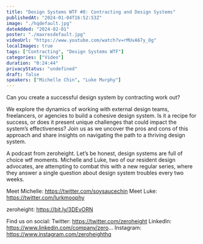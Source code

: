 ```yaml
---
title: "Design Systems WTF #8: Contracting and Design Systems"
publishedAt: "2024-01-04T16:52:53Z"
image: "./hqdefault.jpg"
dateAdded: "2024-02-01"
poster: "./maxresdefault.jpg"
videoUrl: "https://www.youtube.com/watch?v=rMUvA67y_Og"
localImages: true
tags: ["Contracting", "Design Systems WTF"]
categories: ["Video"]
duration: "0:24:44"
privacyStatus: "undefined"
draft: false
speakers: ["Michelle Chin", "Luke Murphy"]
---
```

Can you create a successful design system by contracting work out?

We explore the dynamics of working with external design teams, freelancers, or agencies to build a cohesive design system. Is it a recipe for success, or does it present unique challenges that could impact the system’s effectiveness? Join us as we uncover the pros and cons of this approach and share insights on navigating the path to a thriving design system.

A podcast from zeroheight. Let’s be honest, design systems are full of choice wtf moments. Michelle and Luke, two of our resident design advocates, are attempting to combat this with a new regular series, where they answer a single question about design system troubles every two weeks.

Meet Michelle: https://twitter.com/soysaucechin
Meet Luke: https://twitter.com/lurkmoophy

zeroheight: https://bit.ly/3DEvORN

Find us on social:
Twitter: https://twitter.com/zeroheight
LinkedIn: https://www.linkedin.com/company/zero...
Instagram: https://www.instagram.com/zeroheighthq
